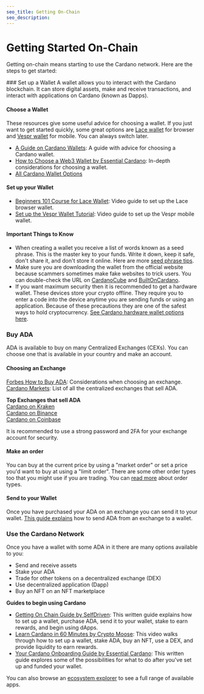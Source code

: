 ```yaml
---
seo_title: Getting On-Chain
seo_description: 
---
```



# Getting Started On-Chain

Getting on-chain means starting to use the Cardano network. Here are the steps to get started: 

<Steps>
### Set up a Wallet
A wallet allows you to interact with the Cardano blockchain. It can store digital assets, make and receive transactions, and interact with applications on Cardano (known as Dapps). 

#### Choose a Wallet 
These resources give some useful advice for choosing a wallet. If you just want to get started quickly, some great options are [Lace wallet](https://www.lace.io/) for browser and [Vespr wallet](https://vespr.xyz/) for mobile. You can always switch later. 

- [A Guide on Cardano Wallets](https://medium.com/blockchain-biz/a-guide-on-cardano-wallets-e623bc1175aa): A guide with advice for choosing a Cardano wallet.  
- [How to Choose a Web3 Wallet by Essential Cardano](https://www.essentialcardano.io/article/how-to-choose-a-web3-wallet): In-depth considerations for choosing a wallet.   
- [All Cardano Wallet Options](https://www.cardanocube.io/collections/wallets)

#### Set up your Wallet
- [Beginners 101 Course for Lace Wallet](https://learncardano.io/courses/lace-wallet/): Video guide to set up the Lace browser wallet.  
- [Set up the Vespr Wallet Tutorial](https://www.youtube.com/watch?v=XrNSFL87HFk): Video guide to set up the Vespr mobile wallet.  

#### Important Things to Know 
- When creating a wallet you receive a list of words known as a seed phrase. This is the master key to your funds. Write it down, keep it safe, don't share it, and don't store it online. Here are more [seed phrase tips](https://www.reddit.com/r/cardano/wiki/wallets/seedphrase/).
- Make sure you are downloading the wallet from the official website because scammers sometimes make fake websites to trick users. You can double-check the URL on [CardanoCube](https://www.cardanocube.io/collections/wallets) and [BuiltOnCardano](https://builtoncardano.com/ecosystem/wallets).  
- If you want maximum security then it is recommended to get a hardware wallet. These devices store your crypto offline. They require you to enter a code into the device anytime you are sending funds or using an application. Because of these precautions they are one of the safest ways to hold cryptocurrency. [See Cardano hardware wallet options here](https://builtoncardano.com/ecosystem/hardware-wallet).  

### Buy ADA
ADA is available to buy on many Centralized Exchanges (CEXs). You can choose one that is available in your country and make an account. 

#### Choosing an Exchange  
[Forbes How to Buy ADA](https://www.forbes.com/advisor/au/investing/cryptocurrency/how-to-buy-cardano-ada/): Considerations when choosing an exchange.  
[Cardano Markets](https://www.coingecko.com/en/coins/cardano#markets): List of all the centralized exchanges that sell ADA.  

**Top Exchanges that sell ADA**  
[Cardano on Kraken](https://www.kraken.com/learn/buy-cardano-ada)  
[Cardano on Binance](https://www.binance.com/en/how-to-buy/cardano)  
[Cardano on Coinbase](https://www.coinbase.com/how-to-buy/cardano)  

It is recommended to use a strong password and 2FA for your exchange account for security. 

#### Make an order
You can buy at the current price by using a "market order" or set a price you'd want to buy at using a "limit order". There are some other order types too that you might use if you are trading. You can [read more](https://www.coindesk.com/learn/crypto-order-types-101-from-market-to-limit/) about order types.

#### Send to your Wallet
Once you have purchased your ADA on an exchange you can send it to your wallet. [This guide explains](https://help.sundaeswap.finance/en/articles/5852067-how-to-transfer-your-ada-to-a-non-custodial-wallet) how to send ADA from an exchange to a wallet. 

### Use the Cardano Network
Once you have a wallet with some ADA in it there are many options available to you:  
- Send and receive assets
- Stake your ADA  
- Trade for other tokens on a decentralized exchange (DEX)  
- Use decentralized application (Dapp)  
- Buy an NFT on an NFT marketplace

**Guides to begin using Cardano**  
- [Getting On Chain Guide by SelfDriven](https://buildingoncardano.dev/getting-on-chain): This written guide explains how to set up a wallet, purchase ADA, send it to your wallet, stake to earn rewards, and begin using dApps.  
- [Learn Cardano in 60 Minutes by Crypto Moose](https://www.youtube.com/watch?v=T0uik05RW-U): This video walks through how to set up a wallet, stake ADA, buy an NFT, use a DEX, and provide liquidity to earn rewards.      
- [Your Cardano Onboarding Guide by Essential Cardano](https://www.essentialcardano.io/article/your-cardano-onboarding-guide): This written guide explores some of the possibilities for what to do after you've set up and funded your wallet. 

You can also browse an [ecosystem explorer]() to see a full range of available apps. 
</Steps>
